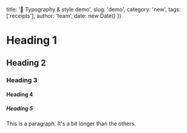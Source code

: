 
  title: '🔧 Typography & style demo',
  slug: 'demo',
  category: 'new',
  tags: ['receipts'],
  author: 'team',
  date: new Date()
})


# Heading 1

## Heading 2

### Heading 3

#### Heading 4

##### Heading 5

This is a paragraph. It's a bit longer than the others.
